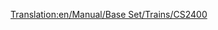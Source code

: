[[Translation:en/Manual/Base Set/Trains/CS2400]]
{{pl/Pociągi|Image=[[File:en/Cs2400.png]]
|Cost=£18,750 ($37.500)
|Speed=112 km/h (70 mph)
|Weight=120 t
|Power=2,400 hp (1,790 kW)
|Annual=£1,599 ($3.198)
|Designed=1965
|Lifespan=20 
|Capacity=N/A
|Description=Ten silnik jest szybszy, tańszy i mocniejszy niż [[pl/Manual/Base Set/Trains/MJS 1000|MJS 1000]]. Nadaje się do pociągów pasażerskich lub lekkich towarowych.
|Real-life=Brak konkretnego prototypu, ale CS2400 jest oparty na jednym z diesli [http://en.wikipedia.org/wiki/Hood_unit "Hood"] . 
}}